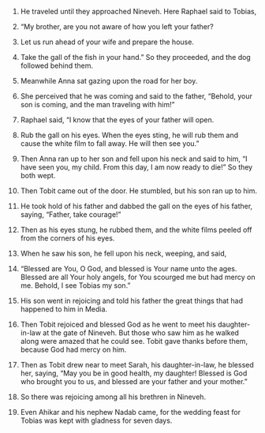 
1. He traveled until they approached Nineveh. Here Raphael said to Tobias,

2. “My brother, are you not aware of how you left your father?

3. Let us run ahead of your wife and prepare the house.

4. Take the gall of the fish in your hand.” So they proceeded, and the dog followed behind them.

5. Meanwhile Anna sat gazing upon the road for her boy.

6. She perceived that he was coming and said to the father, “Behold, your son is coming, and the man traveling with him!”

7. Raphael said, “I know that the eyes of your father will open.

8. Rub the gall on his eyes. When the eyes sting, he will rub them and cause the white film to fall away. He will then see you.”

9. Then Anna ran up to her son and fell upon his neck and said to him, “I have seen you, my child. From this day, I am now ready to die!” So they both wept.

10. Then Tobit came out of the door. He stumbled, but his son ran up to him.

11. He took hold of his father and dabbed the gall on the eyes of his father, saying, “Father, take courage!”

12. Then as his eyes stung, he rubbed them, and the white films peeled off from the corners of his eyes.

13. When he saw his son, he fell upon his neck, weeping, and said,

14. “Blessed are You, O God, and blessed is Your name unto the ages. Blessed are all Your holy angels, for You scourged me but had mercy on me. Behold, I see Tobias my son.”

15. His son went in rejoicing and told his father the great things that had happened to him in Media.

16. Then Tobit rejoiced and blessed God as he went to meet his daughter-in-law at the gate of Nineveh. But those who saw him as he walked along were amazed that he could see. Tobit gave thanks before them, because God had mercy on him.

17. Then as Tobit drew near to meet Sarah, his daughter-in-law, he blessed her, saying, “May you be in good health, my daughter! Blessed is God who brought you to us, and blessed are your father and your mother.”

18. So there was rejoicing among all his brethren in Nineveh.

19. Even Ahikar and his nephew Nadab came, for the wedding feast for Tobias was kept with gladness for seven days.


